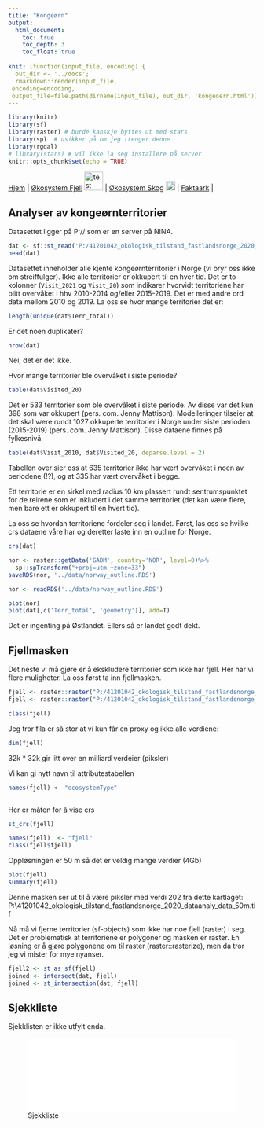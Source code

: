 ```yaml
---
title: "Kongeørn"
output:
  html_document:
    toc: true
    toc_depth: 3
    toc_float: true
    
knit: (function(input_file, encoding) {
  out_dir <- '../docs';
  rmarkdown::render(input_file,
 encoding=encoding,
 output_file=file.path(dirname(input_file), out_dir, 'kongeoern.html'))})
---
```


```r
library(knitr)
library(sf)
library(raster) # burde kanskje byttes ut med stars
library(sp)  # usikker på om jeg trenger denne
library(rgdal)
# library(stars) # vil ikke la seg installere på server
knitr::opts_chunk$set(echo = TRUE)
```


[Hjem](https://ninanor.github.io/IBECA) | 
[Økosystem Fjell](https://ninanor.github.io/IBECA/fjell)
![test](../figures/fjellLogo.png){width=1cm} |
[Økosystem Skog](https://ninanor.github.io/IBECA/skog)
![test](../figures/skogLogo.png){width=0.5cm} |
[Faktaark](https://ninanor.github.io/IBECA/faktaark) |


## Analyser av kongeørnterritorier
Datasettet ligger på P:// som er en server på NINA.


```r
dat <- sf::st_read('P:/41201042_okologisk_tilstand_fastlandsnorge_2020_dataanaly/fjell2021/data/utbredelseKongeoern/Buff_10_All_terr_kongeørn.shp')
head(dat)
```
Datasettet inneholder alle kjente kongeørnterritorier i Norge (vi bryr oss ikke om streiffulger). Ikke alle territorier er okkupert til en hver tid. Det er to kolonner (`Visit_2021` og `Visit_20`) som indikarer hvorvidt territoriene har blitt overvåket i hhv 2010-2014 og/eller 2015-2019. Det er med andre ord data mellom 2010 og 2019. La oss se hvor mange territorier det er:

```r
length(unique(dat$Terr_total))
```
Er det noen duplikater?
```r
nrow(dat)
```
Nei, det er det ikke.

Hvor mange territorier ble overvåket i siste periode?
```r
table(dat$Visited_20)
```
Det er 533 territorier som ble overvåket i siste periode. Av disse var det kun 398 som var okkupert (pers. com. Jenny Mattison). Modelleringer tilseier at det skal være rundt 1027 okkuperte territorier i Norge under siste perioden (2015-2019) (pers. com. Jenny Mattison). Disse dataene finnes på fylkesnivå.  

```r
table(dat$Visit_2010, dat$Visited_20, deparse.level = 2)
```
Tabellen over sier oss at 635 territorier ikke har vært overvåket i noen av periodene (!?), og at 335 har vært overvåket i begge. 


Ett territorie er en sirkel med radius 10 km plassert rundt sentrumspunktet for de reirene som er inkludert i det samme territoriet (det kan være flere, men bare ett er okkupert til en hvert tid).

La oss se hvordan territoriene fordeler seg i landet. Først, las oss se hvilke crs dataene våre har og deretter laste inn en outline for Norge.

```r
crs(dat)
```

```r
nor <- raster::getData('GADM', country='NOR', level=0)%>%
  sp::spTransform("+proj=utm +zone=33")
saveRDS(nor, '../data/norway_outline.RDS')
```

```r
nor <- readRDS('../data/norway_outline.RDS')
```

```r
plot(nor)
plot(dat[,c('Terr_total', 'geometry')], add=T)
```
Det er ingenting på Østlandet. Ellers så er landet godt dekt.


## Fjellmasken
Det neste vi må gjøre er å ekskludere territorier som ikke har fjell. Her har vi flere muligheter. La oss først ta inn fjellmasken.

```r
fjell <- raster::raster("P:/41201042_okologisk_tilstand_fastlandsnorge_2020_dataanaly/FINAL/Raw_data/Ecosystems/ecoMap_50m.tif")
fjell <- raster::raster("P:/41201042_okologisk_tilstand_fastlandsnorge_2020_dataanaly/M/Fjell/Mountain ecosystem Norge 50m.tif")

class(fjell)
```
Jeg tror fila er så stor at vi kun får en proxy og ikke alle verdiene:
```r
dim(fjell)
```
32k * 32k gir litt over en milliard verdeier (piksler)

Vi kan gi nytt navn til attributestabellen
```r
names(fjell) <- "ecosystemType"
```

```r
```

Her er måten for å vise crs 
```r
st_crs(fjell)
```


```r
names(fjell)  <- "fjell"
class(fjell$fjell)
```
Oppløsningen er 50 m så det er veldig mange verdier (4Gb)

```r
plot(fjell)
summary(fjell)
```

Denne masken ser ut til å være piksler med verdi 202 fra dette kartlaget:
P:\41201042_okologisk_tilstand_fastlandsnorge_2020_dataanaly\FINAL\Raw_data\Ecosystems\ecoMap_50m.tif

Nå må vi fjerne territorier (sf-objects) som ikke har noe fjell (raster) i seg. Det er problematisk at territoriene er polygoner og masken er raster. En løsning er å gjøre polygonene om til raster (raster::rasterize), men da tror jeg vi mister for mye nyanser.  

```r
fjell2 <- st_as_sf(fjell)
joined <- intersect(dat, fjell)
joined <- st_intersection(dat, fjell)
```

## Sjekkliste
Sjekklisten er ikke utfylt enda.

![Sjekkliste](../output/test/abc.pdf){width=100%}


